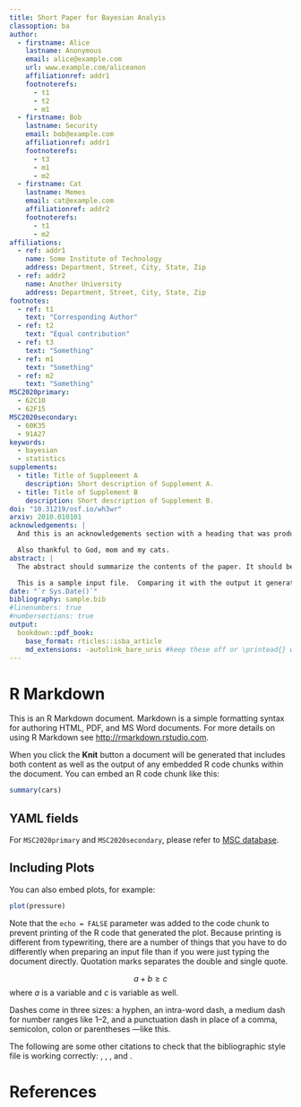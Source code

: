 ```yaml
---
title: Short Paper for Bayesian Analyis
classoption: ba
author:
  - firstname: Alice 
    lastname: Anonymous
    email: alice@example.com
    url: www.example.com/aliceanon
    affiliationref: addr1
    footnoterefs: 
      - t1
      - t2
      - m1
  - firstname: Bob
    lastname: Security
    email: bob@example.com
    affiliationref: addr1
    footnoterefs: 
      - t3
      - m1
      - m2
  - firstname: Cat
    lastname: Memes
    email: cat@example.com
    affiliationref: addr2
    footnoterefs: 
      - t1
      - m2
affiliations:
  - ref: addr1
    name: Some Institute of Technology 
    address: Department, Street, City, State, Zip
  - ref: addr2
    name: Another University
    address: Department, Street, City, State, Zip
footnotes:
  - ref: t1
    text: "Corresponding Author"
  - ref: t2
    text: "Equal contribution"
  - ref: t3
    text: "Something"
  - ref: m1
    text: "Something"  
  - ref: m2
    text: "Something"
MSC2020primary:
  - 62C10
  - 62F15
MSC2020secondary:
  - 60K35
  - 91A27
keywords:
  - bayesian
  - statistics
supplements:
  - title: Title of Supplement A
    description: Short description of Supplement A.
  - title: Title of Supplement B
    description: Short description of Supplement B.
doi: "10.31219/osf.io/wh3wr"
arxiv: 2010.010101
acknowledgements: |
  And this is an acknowledgements section with a heading that was produced by the `acks` environment. Thank you all for helping me writing this Rmarkdown sample file.

  Also thankful to God, mom and my cats.
abstract: |
  The abstract should summarize the contents of the paper. It should be clear, descriptive, self-explanatory and not longer than 200 words. It should also be suitable for publication in abstracting services. Please avoid using math formulas as much as possible.

  This is a sample input file.  Comparing it with the output it generates can show you how to produce a simple document of your. That was the second paragraph.
date: "`r Sys.Date()`"
bibliography: sample.bib
#linenumbers: true
#numbersections: true
output: 
  bookdown::pdf_book: 
    base_format: rticles::isba_article
    md_extensions: -autolink_bare_uris #keep these off or \printead{} will fail on email addresses
---
```


# R Markdown

This is an R Markdown document. Markdown is a simple formatting syntax for authoring HTML, PDF, and MS Word documents. For more details on using R Markdown see <http://rmarkdown.rstudio.com>.

When you click the **Knit** button a document will be generated that includes both content as well as the output of any embedded R code chunks within the document. You can embed an R code chunk like this:

```r
summary(cars)
```

## YAML fields

For `MSC2020primary` and `MSC2020secondary`, please refer to [MSC database](https://mathscinet.ams.org/mathscinet/msc/msc2020.html).

## Including Plots

You can also embed plots, for example:

```r
plot(pressure)
```

Note that the `echo = FALSE` parameter was added to the code chunk to prevent printing of the R code that generated the plot. Because printing is different from typewriting, there are a number of things that you have to do differently when preparing an input file than if you were just typing the document directly.  Quotation marks separates the double and single quote. 

$$a+b\geq c$$
where $a$ is a variable and $c$ is variable as well.

Dashes come in three sizes: a hyphen, an intra-word dash, a medium dash for number ranges like 1--2, and a punctuation dash in place of a comma, semicolon, colon or parentheses ---like this.

The following are some other citations to check that the bibliographic style file is working correctly: \citet{akaike}, \citet*{akivarsq},
\citet*{kstuart}, and \citet{companion}.  

# References {#references .unnumbered}

